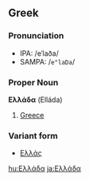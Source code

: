 ==Greek==
===Pronunciation===
*IPA: /eˈlaða/
*SAMPA: /<tt>e"laDa</tt>/

===Proper Noun===
'''Ελλάδα''' (Elláda)

#[[Greece]]

===Variant form===
*[[Ελλάς]]

[[hu:Ελλάδα]]
[[ja:Ελλάδα]]